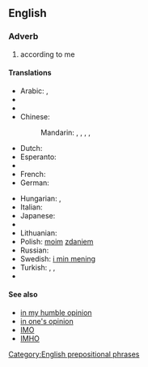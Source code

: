 ==English==

===Adverb===
{{infl|en|adverb|head=[[in]] [[my]] [[opinion]]}}

# according to me

====Translations====
{{trans-top|according to me}}
* Arabic: {{t|ar|في رأيي|tr=fi raa'i|sc=Arab}}, {{t|ar|لرأي|tr=li-raa'i|sc=Arab}}
* {{trreq|Armenian}}
* {{trreq|Bulgarian}}
* Chinese:
*: Mandarin: {{t|zh|對我來說|sc=Hani}}, {{t|zh|对我来说|tr=duì wǒ lái shuō|sc=Hani}}, {{t|zh|依我看|tr=yī wǒ kàn|sc=Hani}}, {{t|zh|在我看來|sc=Hani}}, {{t|zh|在我看来|tr=zài wǒ kàn lái|sc=Hani}}
* Dutch: {{t|nl|naar mijn mening}}
* Esperanto: {{t|eo|miaopinie|xs=Esperanto}}
* {{trreq|Finnish}}
* French: {{t|fr|à mon avis}}
* German: {{t-|de|meiner Meinung nach}}
{{trans-mid}}
* Hungarian: {{t|hu|véleményem szerint}}, {{t|hu|szerintem}}
* Italian: {{t|it|secondo me}}
* Japanese: {{t|ja|私見では|tr=しけんでは, shiken dewa|sc=Jpan}}
* {{trreq|Korean}}
* Lithuanian: {{t-|lt|mano nuomone|xs=Lithuanian}}
* Polish: [[mój|moim]] [[zdanie]]m
* Russian: {{t+|ru|по-моему|tr=po-mójemu}}
* Swedish: [[i min mening]]
* Turkish: {{t|tr|bence}},  {{t|tr|bana göre}},  {{t|tr|fikrimce}}
* {{trreq|Vietnamese}}
{{trans-bottom}}

====See also====
* [[in my humble opinion]]
* [[in one's opinion]]
* [[IMO]]
* [[IMHO]]

[[Category:English prepositional phrases]]